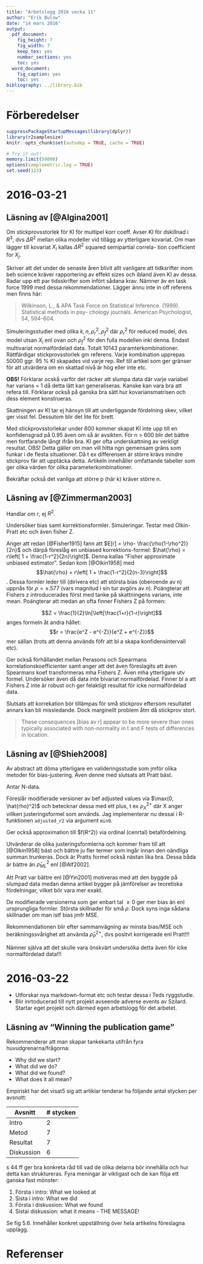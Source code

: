 ```yaml
---
title: "Arbetslogg 2016 vecka 11"
author: "Erik Bulow"
date: "14 mars 2016"
output: 
  pdf_document: 
    fig_height: 7
    fig_width: 7
    keep_tex: yes
    number_sections: yes
    toc: yes
  word_document: 
    fig_caption: yes
    toc: yes
bibliography: ../library.bib
---
```



# Förberedelser

```r
suppressPackageStartupMessages(library(dplyr))
library(r2samplesize)
knitr::opts_chunk$set(autodep = TRUE, cache = TRUE)
```
```r
# Try it out!
memory.limit(50000)
options(samplemetric.log = TRUE)
set.seed(123)
```


# 2016-03-21

## Läsning av [@Algina2001]

Om stickprovsstorlek för KI för multipel korr coeff. Avser KI för dskillnad i $R^3$, dvs $\Delta R^2$ mellan olika modeller vid tillägg av ytterligare kovariat. Om man lägger till kovariat $X_i$ kallas $\Delta R^2$ squared semipartial correla-
tion coefficient for $X_j$.

Skriver att det under de senaste åren blivit allt vanligare att tidksrifter inom beh science kräver rapportering av effekt sizes och ibland även KI av dessa. Radar upp ett par tidsskrifter som infört sådana krav. Nämner äv en task force 1999 med dessa rekommendationer. 
Lägger ännu inte in off referens men finns här:

> Wilkinson, L., & APA Task Force on Statistical Inference. (1999). Statistical methods in psy- chology journals. American Psychologist, 54, 594-604.

Simuleringsstudier med olika $k, n, \rho^2_r, \rho^2_f$ där $\rho^2_r$ för reduced model, dvs model utsan $X_i$ enl ovan och $\rho^2_f$ för den fulla modellen inkl denna. Endast multivariat normalfördelad data. Totalt 10143 paramterkombinationer. Rättfärdigar stickprovsstorlek gm referens. Varje kombination upprepas 50000 ggr. 95 % KI skapades vid varje rep. Ref till artikel som ger gränser för att utvärdera om en skattad nivå är hög eller inte etc. 

**OBS!** Förklarar ocskå varför det räcker att slumpa data där varje variabel har varians = 1 då detta lätt kan generaliseras. Kanske kan vara bra att refera till. Förklarar också på ganska bra sätt hur kovariansmatrisen och dess element konstrueras. 

Skattningen av KI tar ej hänsyn till att underliggande fördelning skev, vilket ger visst fel. Dessutom blir det lite för brett.

Med stickprovsstorlekar under 600 kommer skapat KI inte upp till en konfidensgrad på 0.95 även om så är avsikten. För n > 600 blir det bättre men fortfarande långt ifrån bra. KI ger ofta underskattning av verkligt resultat. OBS! Detta gäller om man vill hitta ngn gemensam gräns som funkar i de flesta situationer. Då  t ex differensen är större krävs mindre stickprov fär att upptäcka detta. Artikeln innehåller omfattande tabeller som ger olika värden för olika parameterkombinationer. 

Bekräftar också det vanliga att större p (här k) kräver större n. 





## Läsning av [@Zimmerman2003]

Handlar om $r$, ej $R^2$.

Undersöker bias samt korrektionsformler. Simuleringar. Testar med Olkin-Pratt etc och även fisher Z.

Anger att redan [@Fisher1915] fann att $E[r] = \rho- \frac{\rho(1-\rho^2)}{2n}$ och därpå föreslåg en unbiased korrektions-formel:
$\hat{\rho} = r\left[ 1 + \frac{1-r^2}{2n}\right]$. Denna kallas "Fisher approximate unbiased estimator". 
Sedan kom [@Olkin1958] med 
$$\hat{\rho} = r\left[ 1 + \frac{1-r^2}{2(n-3}\right]$$.
Dessa formler leder till (dirivera etc) att största bias (oberoende av n) uppnås för $\rho = \pm .577$ (vars magnitud i sin tur avgörs av $n$). Poängterar att Fishers z introducerades först med tanke på skattningens varians, inte mean. 
Poängterar att medan an ofta finner Fishers Z på formen:

$$Z = \frac{1}{2}\ln[\left[\frac{1+r}{1-r}\right]$$ anges formeln åt andra hållet:
$$r = \frac{e^Z - e^{-Z}}{e^Z + e^{-Z}}$$ mer sällan (trots att denna används föfr att bl a skapa konfidensintervall etc).

Ger också förhållandet mellan Perasons och Spearmans korrelationskoefficienter samt anger att det även föreslagits att även Spearmans koef transformeras mha Fishers Z. Även mha ytterligare utv formel.
Undersöker även då data inte bivariat normalfördelad. Finner bl a att Fishers Z inte är robust och ger felaktigt resultat för icke normalfördelad data. 

Slutsats att korrekation bör tillämpas för små stickprov eftersom resultatet annars kan bli missledande. Dock marginellt problem åtm då stickprov stort. 

> These consequences [bias av $r$] appear to be more severe than ones typically associated with non-normality in t and F tests of differences in location.



## Läsning av [@Shieh2008]



Av abstract att döma ytterligare en valideringsstudie som jmför olika metoder för bias-justering. Även denne med slutsats att Pratt bäst.

Antar N-data. 

Föreslår modifierade versioner av bef adjusted values via $\max(0, \hat{rho}^2)$ och betecknar dessa med ett plus, t ex $\rho^{2+}_X$ där X anger villken justeringsformel som används. Jag implementerar nu dessai i R-funktionen `adjusted_r2` via argument `min0`.

Ger också approximation till $f(R^2)) via ordinal (cenrtal) betafördelning.

Utvärderar de olika justeringsformlerna och kommer fram till att [@Olkin1958] bäst och bättre ju fler termer som ingår innan den oändliga summan trunkeras. Dock är Pratts formel också nästan lika bra. Dessa båda är bättre än $\hat{\rho}_{ML}^2$ enl [@Alf2002].

Att Pratt var bättre enl [@Yin2001] motiveras med att den byggde på slumpad data medan denna artikel bygger på jämförelser av teoretiska fördelningar, vilket bör vara mer exakt. 

De modifierade versionerna som ger enbart tal $\geq 0$ ger mer bias än enl ursprungliga formler. Största skillnader för små $\rho$. Dock syns inga sådana skillnader om man istf bias jmfr MSE. 

Rekommendationen blir efter sammanvägning av minsta bias/MSE och beräkningssvårighet att använda $\hat{\rho}^{2+}_P$, dvs positvt korrigerade enl Pratt!!!

Nämner själva att det skulle vara önskvärt undersöka detta även för icke normalfördelad data!!!




# 2016-03-22

* Utforskar nya markdown-format etc och testar dessa i Teds ryggstudie. 
* Blir inrtoducerad till nytt projekt avseende adverse events av Szilard. Startar eget projekt och därmed egen arbetslogg för det arbetet.



## Läsning av "Winning the publication game"

Rekommenderar att man skapar tankekarta utifrån fyra huvudgrenarna/frågorna:

* Why did we start?
* What did we do?
* What did we found?
* What does it all mean?

Empiriskt har det visat5 sig att artiklar tenderar ha följande antal stycken per avsnott:

| Avsnitt    | # stycken |
|------------|-----------|
| Intro      | 2         |
| Metod      | 7         |
| Resultat   | 7         |
| Diskussion | 6         |

s 44 ff ger bra konkreta råd till vad de olika delarna bör innehålla och hur detta kan struktureras.
Fyra meningar är viktigast och de kan flöja ett ganska fast mönster:

1. Första i intro: What we looked at
2. Sista i intro: What we did
3. Första i diskussion: What we found
4. Sistai diskussion: what it means - THE MESSAGE!

Se fig 5.6. Innehåller konkret uppställning över hela artikelns föreslagna upplägg.




# Referenser

